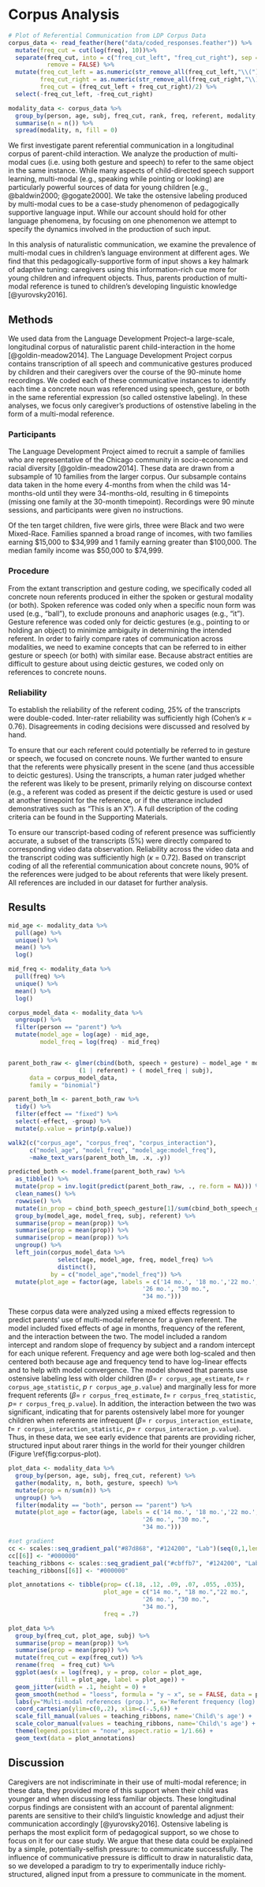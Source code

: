 # Corpus Analysis
```r
# Plot of Referential Communication from LDP Corpus Data
corpus_data <- read_feather(here("data/coded_responses.feather")) %>%
  mutate(freq_cut = cut(log(freq), 10))%>%
  separate(freq_cut, into = c("freq_cut_left", "freq_cut_right"), sep = ",",
           remove = FALSE) %>%
  mutate(freq_cut_left = as.numeric(str_remove_all(freq_cut_left,"\\(")),
         freq_cut_right = as.numeric(str_remove_all(freq_cut_right,"\\]")),
         freq_cut = (freq_cut_left + freq_cut_right)/2) %>%
  select(-freq_cut_left, -freq_cut_right)

modality_data <- corpus_data %>%
  group_by(person, age, subj, freq_cut, rank, freq, referent, modality, chat) %>%
  summarise(n = n()) %>%
  spread(modality, n, fill = 0)
```

We first investigate parent referential communication in a longitudinal corpus of parent-child interaction. We analyze the production of multi-modal cues (i.e. using both gesture and speech) to refer to the same object in the same instance. While many aspects of child-directed speech support learning, multi-modal (e.g., speaking while pointing or looking) are particularly powerful sources of data for young children [e.g., @baldwin2000; @gogate2000]. We take the ostensive labeling produced by multi-modal cues to be a case-study phenomenon of pedagogically supportive language input. While our account should hold for other language phenomena, by focusing on one phenomenon we attempt to specify the dynamics involved in the production of such input.

In this analysis of naturalistic communication, we examine the prevalence of multi-modal cues in children's language environment at different ages. We find that this pedagogically-supportive form of input shows a key halmark of adaptive tuning: caregivers using this information-rich cue more for young children and infrequent objects. Thus, parents production of multi-modal reference is tuned to children's developing linguistic knowledge [@yurovsky2016]. 

## Methods

We used data from the Language Development Project--a large-scale, longitudinal corpus of naturalistic parent child-interaction in the home [@goldin-meadow2014]. The Language Development Project corpus contains transcription of all speech and communicative gestures produced by children and their caregivers over the course of the 90-minute home recordings. We coded each of these communicative instances to identify each time a concrete noun was referenced using speech, gesture, or both in the same referential expression (so called ostenstive labeling). In these analyses, we focus only caregiver's productions of ostenstive labeling in the form of a multi-modal reference.


### Participants

The Language Development Project aimed to recruit a sample of families who are representative of the Chicago community in socio-economic and racial diversity [@goldin-meadow2014]. These data are drawn from a subsample of 10 families from the larger corpus. Our subsample contains data taken in the home every 4-months from when the child was 14-months-old until they were 34-months-old, resulting in 6 timepoints (missing one family at the 30-month timepoint). Recordings were 90 minute sessions, and participants were given no instructions.

Of the ten target children, five were girls, three were Black and two were Mixed-Race. Families spanned a broad range of incomes, with two families earning \$15,000 to \$34,999 and 1 family earning greater than \$100,000. The median family income was \$50,000 to \$74,999.

### Procedure

From the extant transcription and gesture coding, we specifically coded all concrete noun referents produced in either the spoken or gestural modality (or both). Spoken reference was coded only when a specific noun form was used (e.g., "ball"), to exclude pronouns and anaphoric usages (e.g., "it"). Gesture reference was coded only for deictic gestures (e.g., pointing to or holding an object) to minimize ambiguity in determining the intended referent. In order to fairly compare rates of communication across modalities, we need to examine concepts that can be referred to in either gesture or speech (or both) with similar ease. Because abstract entities are difficult to gesture about using deictic gestures, we coded only on references to concrete nouns. 

### Reliability

To establish the reliability of the referent coding, 25% of the transcripts were double-coded. Inter-rater reliability was sufficiently high (Cohen’s $\kappa$ = 0.76). Disagreements in coding decisions were discussed and resolved by hand.

To ensure that our each referent could potentially be referred to in gesture or speech, we focused on concrete nouns. We further wanted to ensure that the referents were physically present in the scene (and thus accessible to deictic gestures). Using the transcripts, a human rater judged whether the referent was likely to be present, primarily relying on discourse context (e.g., a referent was coded as present if the deictic gesture is used or used at another timepoint for the reference, or if the utterance included demonstratives such as "This is an X"). A full description of the coding criteria can be found in the Supporting Materials.

To ensure our transcript-based coding of referent presence was sufficiently accurate, a subset of the transcripts (5%) were directly compared to corresponding video data observation. Reliability across the video data and the transcript coding was sufficiently high ($\kappa$ = 0.72). Based on transcript coding of all the referential communication about concrete nouns, 90% of the references were judged to be about referents that were likely present. All references are included in our dataset for further analysis.

## Results

```r
mid_age <- modality_data %>% 
  pull(age) %>%
  unique() %>% 
  mean() %>%
  log()

mid_freq <- modality_data %>% 
  pull(freq) %>%
  unique() %>% 
  mean() %>%
  log()

corpus_model_data <- modality_data %>%
  ungroup() %>%
  filter(person == "parent") %>%
  mutate(model_age = log(age) - mid_age,
         model_freq = log(freq) - mid_freq)


parent_both_raw <- glmer(cbind(both, speech + gesture) ~ model_age * model_freq + 
                    (1 | referent) + ( model_freq | subj), 
      data = corpus_model_data, 
      family = "binomial") 

parent_both_lm <- parent_both_raw %>%
  tidy() %>%
  filter(effect == "fixed") %>%
  select(-effect, -group) %>%
  mutate(p.value = printp(p.value))

walk2(c("corpus_age", "corpus_freq", "corpus_interaction"),
      c("model_age", "model_freq", "model_age:model_freq"),
      ~make_text_vars(parent_both_lm, .x, .y))
```

```r
predicted_both <- model.frame(parent_both_raw) %>%
  as_tibble() %>%
  mutate(prop = inv.logit(predict(parent_both_raw, ., re.form = NA))) %>%
  clean_names() %>%
  rowwise() %>%
  mutate(in_prop = cbind_both_speech_gesture[1]/sum(cbind_both_speech_gesture)) %>%
  group_by(model_age, model_freq, subj, referent) %>%
  summarise(prop = mean(prop)) %>%
  summarise(prop = mean(prop)) %>%
  summarise(prop = mean(prop)) %>%
  ungroup() %>%
  left_join(corpus_model_data %>% 
              select(age, model_age, freq, model_freq) %>%
              distinct(),
            by = c("model_age","model_freq")) %>%
  mutate(plot_age = factor(age, labels = c('14 mo.', '18 mo.','22 mo.', 
                                      '26 mo.', "30 mo.",
                                      "34 mo.")))

```

These corpus data were analyzed using a mixed effects regression to predict parents' use of multi-modal reference for a given referent. The model included fixed effects of age in months, frequency of the referent, and the interaction between the two. The model included a random intercept and random slope of frequency by subject and a random intercept for each unique referent. Frequency and age were both log-scaled and then centered both because age and frequency tend to have log-linear effects and to help with model convergence. The model showed that parents use ostensive labeling less with older children ($\beta =$  `r corpus_age_estimate`, $t =$  `r corpus_age_statistic`, $p$ `r corpus_age_p.value`) and  marginally less for more frequent referents ($\beta =$  `r corpus_freq_estimate`, $t =$  `r corpus_freq_statistic`, $p =$ `r corpus_freq_p.value`). In addition, the interaction between the two was significant, indicating that for parents ostensively label more for younger children when referents are infrequent ($\beta =$  `r corpus_interaction_estimate`, $t =$  `r corpus_interaction_statistic`, $p =$ `r corpus_interaction_p.value`). Thus, in these data, we see early evidence that parents are providing richer, structured input about rarer things in the world for their younger children (Figure \ref{fig:corpus-plot).

```r
plot_data <- modality_data %>%
  group_by(person, age, subj, freq_cut, referent) %>%
  gather(modality, n, both, gesture, speech) %>%
  mutate(prop = n/sum(n)) %>%
  ungroup() %>%
  filter(modality == "both", person == "parent") %>%
  mutate(plot_age = factor(age, labels = c('14 mo.', '18 mo.','22 mo.', 
                                      '26 mo.', "30 mo.",
                                      "34 mo.")))

#set gradient
cc <- scales::seq_gradient_pal("#87d868", "#124200", "Lab")(seq(0,1,length.out=6))
cc[[6]] <- "#000000"
teaching_ribbons <- scales::seq_gradient_pal("#cbffb7", "#124200", "Lab")(seq(0,1,length.out=6))
teaching_ribbons[[6]] <- "#000000"
```

```r
plot_annotations <- tibble(prop= c(.18, .12, .09, .07, .055, .035),
                           plot_age = c("14 mo.", "18 mo.","22 mo.", 
                                      '26 mo.', "30 mo.",
                                      "34 mo."),
                           freq = .7)

plot_data %>% 
  group_by(freq_cut, plot_age, subj) %>%
  summarise(prop = mean(prop)) %>%
  summarise(prop = mean(prop)) %>%
  mutate(freq_cut = exp(freq_cut)) %>%
  rename(freq  = freq_cut) %>%
  ggplot(aes(x = log(freq), y = prop, color = plot_age, 
             fill = plot_age, label = plot_age)) +
  geom_jitter(width = .1, height = 0) +
  geom_smooth(method = "loess", formula = "y ~ x", se = FALSE, data = predicted_both) + 
  labs(y="Multi-modal references (prop.)", x='Referent frequency (log)') +
  coord_cartesian(ylim=c(0,.2), xlim=c(-.5,6)) +
  scale_fill_manual(values = teaching_ribbons, name='Child\'s age') +
  scale_color_manual(values = teaching_ribbons, name='Child\'s age') +
  theme(legend.position = "none", aspect.ratio = 1/1.66) +
  geom_text(data = plot_annotations)
```

## Discussion

Caregivers are not indiscriminate in their use of multi-modal reference; in these data, they provided more of this support when their child was younger and when discussing less familiar objects. These longitudinal corpus findings are consistent with an account of parental alignment: parents are sensitive to their child's linguistic knowledge and adjust their communication accordingly [@yurovsky2016]. Ostensive labeling is perhaps the most explicit form of pedagogical support, so we chose to focus on it for our case study. We argue that these data could be explained by a simple, potentially-selfish pressure: to communicate successfully. The influence of communicative pressure is difficult to draw in naturalistic data, so we developed a paradigm to try to experimentally induce richly-structured, aligned input from a pressure to communicate in the moment.
